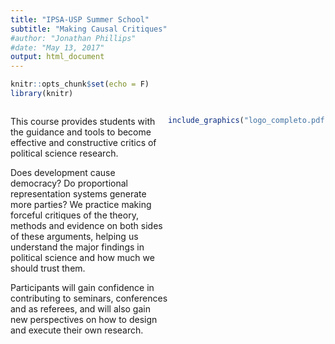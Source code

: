 ```yaml
---
title: "IPSA-USP Summer School"
subtitle: "Making Causal Critiques"
#author: "Jonathan Phillips"
#date: "May 13, 2017"
output: html_document
---
```


<style>
.column-left{
  float: left;
  width: 50%;
  text-align: left;
}
.column-right{
  float: right;
  width: 50%;
  text-align: right;
}
</style>

```r
knitr::opts_chunk$set(echo = F)
library(knitr)
```

<div class="column-left">
This course provides students with the guidance and tools to become effective and constructive critics of political science research. 

Does development cause democracy? Do proportional representation systems generate more parties? We practice making forceful critiques of the theory, methods and evidence on both sides of these arguments, helping us understand the major findings in political science and how much we should trust them.

Participants will gain confidence in contributing to seminars, conferences and as referees, and will also gain new perspectives on how to design and execute their own research.
</div>


<div class="column-right">
```r
include_graphics("logo_completo.pdf")
```
</div>


